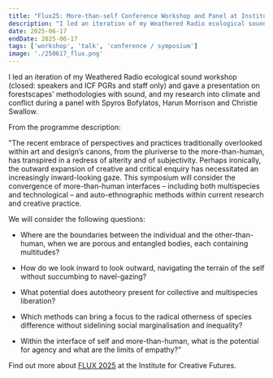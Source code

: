 ```yaml
---
title: "Flux25: More-than-self Conference Workshop and Panel at Institute for Creative Futures 4th Annual Symposium, Loughborough University London"
description: "I led an iteration of my Weathered Radio ecological sound workshop and gave a presentation on forestscapes' methodologies with sound and my research into climate and conflict."
date: 2025-06-17
endDate: 2025-06-17
tags: ['workshop', 'talk', 'conference / symposium']
image: './250617_flux.png'
---
```



I led an iteration of my Weathered Radio ecological sound workshop (closed: speakers and ICF PGRs and staff only) and gave a presentation on forestscapes' methodologies with sound, and my research into climate and conflict during a panel with Spyros Bofylatos, Harun Morrison and Christie Swallow.

From the programme description: 

"The recent embrace of perspectives and practices traditionally overlooked within art and design’s canons, from the pluriverse to the more-than-human, has transpired in a redress of alterity and of subjectivity. Perhaps ironically, the outward expansion of creative and critical enquiry has necessitated an increasingly inward-looking gaze. This symposium will consider the convergence of more-than-human interfaces – including both multispecies and technological – and auto-ethnographic methods within current research and creative practice.    

We will consider the following questions:   

- Where are the boundaries between the individual and the other-than-human, when we are porous and entangled bodies, each containing multitudes?  

- How do we look inward to look outward, navigating the terrain of the self without succumbing to navel-gazing?    

- What potential does autotheory present for collective and multispecies liberation?    

- Which methods can bring a focus to the radical otherness of species difference without sidelining social marginalisation and inequality?   

- Within the interface of self and more-than-human, what is the potential for agency and what are the limits of empathy?"


Find out more about [FLUX 2025](https://www.lborolondon.ac.uk/news-events/events/2025/flux-2025-more-than-self/) at the Institute for Creative Futures. 
